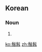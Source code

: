 ==Korean==
{{ko-hanjatab}}

===Noun===
{{ko-noun|hj|hangeul=수염}}

# {{hanja form of|수염|[[mustache]], [[beard]], [[whiskers]]; [[awn]]}}

[[ko:鬚髥]]
[[zh:鬚髥]]